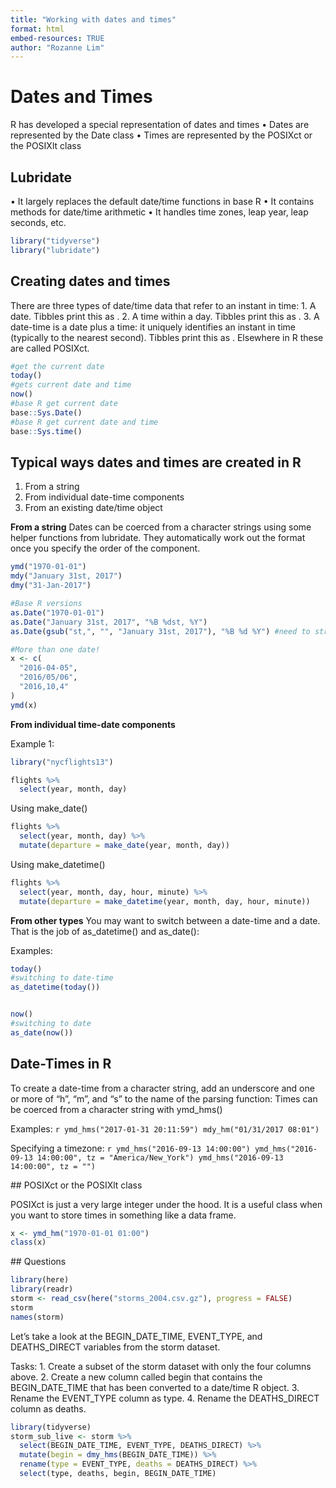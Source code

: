 ```yaml
---
title: "Working with dates and times"
format: html
embed-resources: TRUE
author: "Rozanne Lim"
---
```


# Dates and Times
R has developed a special representation of dates and times
• Dates are represented by the Date class
• Times are represented by the POSIXct or the POSIXlt class

## Lubridate
• It largely replaces the default date/time functions in base R
• It contains methods for date/time arithmetic
• It handles time zones, leap year, leap seconds, etc.

```r
library("tidyverse")
library("lubridate")
```

## Creating dates and times
There are three types of date/time data that refer to an instant in time:
1. A date. Tibbles print this as <date>.
2. A time within a day. Tibbles print this as <time>.
3. A date-time is a date plus a time: it uniquely identifies an instant in time (typically to the nearest second). Tibbles print this as <dttm>. Elsewhere in R these are called POSIXct.

```r
#get the current date
today()
#gets current date and time
now()
#base R get current date
base::Sys.Date()
#base R get current date and time
base::Sys.time()
```

## Typical ways dates and times are created in R
1. From a string
2. From individual date-time components
3. From an existing date/time object

**From a string**
Dates can be coerced from a character strings using some helper functions from lubridate. They automatically work out the format once you specify the order of the component.

```r
ymd("1970-01-01")
mdy("January 31st, 2017")
dmy("31-Jan-2017")

#Base R versions
as.Date("1970-01-01")
as.Date("January 31st, 2017", "%B %dst, %Y")
as.Date(gsub("st,", "", "January 31st, 2017"), "%B %d %Y") #need to strip the "st"
```


```r
#More than one date!
x <- c(
  "2016-04-05",
  "2016/05/06",
  "2016,10,4"
)
ymd(x)
```

**From individual time-date components**

Example 1: 
```r
library("nycflights13")

flights %>%
  select(year, month, day)
```

Using make_date()
```r
flights %>%
  select(year, month, day) %>%
  mutate(departure = make_date(year, month, day))
```

Using make_datetime()
```r
flights %>%
  select(year, month, day, hour, minute) %>%
  mutate(departure = make_datetime(year, month, day, hour, minute))
```

**From other types**
You may want to switch between a date-time and a date.
That is the job of as_datetime() and as_date():

Examples: 
```r
today()
#switching to date-time
as_datetime(today())


now()
#switching to date
as_date(now())
```

## Date-Times in R

To create a date-time from a character string, add an underscore and one or more of “h”, “m”, and “s” to the name of the parsing function:
Times can be coerced from a character string with ymd_hms()
 
 Examples:
 ```r
ymd_hms("2017-01-31 20:11:59")
mdy_hm("01/31/2017 08:01")
 ```

 Specifying a timezone: 
 ```r
ymd_hms("2016-09-13 14:00:00")
ymd_hms("2016-09-13 14:00:00", tz = "America/New_York")
ymd_hms("2016-09-13 14:00:00", tz = "")
 ```

 ## POSIXct or the POSIXlt class

POSIXct is just a very large integer under the hood. It is a useful class when you want to store times in something like a data frame.

 ```r
x <- ymd_hm("1970-01-01 01:00")
class(x)
 ```

 ## Questions
```r
library(here)
library(readr)
storm <- read_csv(here("storms_2004.csv.gz"), progress = FALSE)
storm
names(storm)
```

Let’s take a look at the BEGIN_DATE_TIME, EVENT_TYPE, and DEATHS_DIRECT variables from the storm dataset.

Tasks:
1. Create a subset of the storm dataset with only the four columns above.
2. Create a new column called begin that contains the BEGIN_DATE_TIME that has been converted to a date/time R object.
3. Rename the EVENT_TYPE column as type.
4. Rename the DEATHS_DIRECT column as deaths.

```r
library(tidyverse)
storm_sub_live <- storm %>%
  select(BEGIN_DATE_TIME, EVENT_TYPE, DEATHS_DIRECT) %>%
  mutate(begin = dmy_hms(BEGIN_DATE_TIME)) %>%
  rename(type = EVENT_TYPE, deaths = DEATHS_DIRECT) %>%
  select(type, deaths, begin, BEGIN_DATE_TIME)
```
